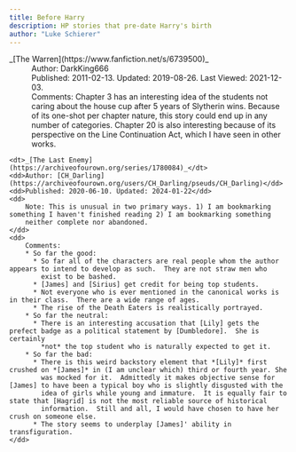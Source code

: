 ```yaml
---
title: Before Harry
description: HP stories that pre-date Harry's birth
author: "Luke Schierer"
---
```


<dl>
    <dt>_[The Warren](https://www.fanfiction.net/s/6739500)_</dt>
    <dd>Author: DarkKing666</dd>
    <dd>Published: 2011-02-13. Updated: 2019-08-26. Last Viewed: 2021-12-03.</dd>
    <dd>Comments: Chapter 3 has an interesting idea of the students not caring
        about the house cup after 5 years of Slytherin wins.  Because of its
        one-shot per chapter nature, this story could end up in any number of
        categories.  Chapter 20 is also interesting because of its perspective on
        the Line Continuation Act, which I have seen in other works.</dd>
    
    <dt>_[The Last Enemy](https://archiveofourown.org/series/1780084)_</dt>
    <dd>Author: [CH_Darling](https://archiveofourown.org/users/CH_Darling/pseuds/CH_Darling)</dd>
    <dd>Published: 2020-06-10. Updated: 2024-01-22</dd>
    <dd>
        Note: This is unusual in two primary ways. 1) I am bookmarking something I haven't finished reading 2) I am bookmarking something 
        neither complete nor abandoned.
    </dd>
    <dd>
        Comments: 
        * So far the good:
          * So far all of the characters are real people whom the author appears to intend to develop as such.  They are not straw men who 
            exist to be bashed.
          * [James] and [Sirius] get credit for being top students.
          * Not everyone who is ever mentioned in the canonical works is in their class.  There are a wide range of ages. 
          * The rise of the Death Eaters is realistically portrayed. 
        * So far the neutral:
          * There is an interesting accusation that [Lily] gets the prefect badge as a political statement by [Dumbledore].  She is certainly
            *not* the top student who is naturally expected to get it. 
        * So far the bad:
          * There is this weird backstory element that *[Lily]* first crushed on *[James]* in (I am unclear which) third or fourth year. She 
            was mocked for it.  Admittedly it makes objective sense for [James] to have been a typical boy who is slightly disgusted with the
            idea of girls while young and immature.  It is equally fair to state that [Hagrid] is not the most reliable source of historical
            information.  Still and all, I would have chosen to have her crush on someone else. 
          * The story seems to underplay [James]' ability in transfiguration. 
    </dd>
</dl>

[James]: /harrypedia/people/potter/james/

[Lily]: /harrypedia/people/evans/lily_j/

[Sirius]: /harrypedia/people/black/sirius_iii/

[Hagrid]: /harrypedia/people/hagrid/rubeus/

[Dumbledore]: /harrypedia/people/dumbledore/albus_percival_wulfric_brian/